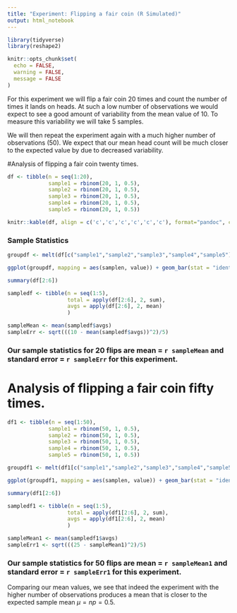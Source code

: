 ```yaml
---
title: "Experiment: Flipping a fair coin (R Simulated)"
output: html_notebook
---
```


```r
library(tidyverse)
library(reshape2)

knitr::opts_chunk$set(
  echo = FALSE,
  warning = FALSE,
  message = FALSE
)

```

For this experiment we will flip a fair coin 20 times and count the number of times it lands on heads. At such a low number of observations we would expect to see a good amount of variability from the mean value of 10. To measure this variability we will take 5 samples.

We will then repeat the experiment again with a much higher number of observations (50). We expect that our mean head count will be much closer to the expected value by due to decreased variability.

#Analysis of flipping a fair coin twenty times.

```r
df <- tibble(n = seq(1:20),
             sample1 = rbinom(20, 1, 0.5),
             sample2 = rbinom(20, 1, 0.5),
             sample3 = rbinom(20, 1, 0.5),
             sample4 = rbinom(20, 1, 0.5),
             sample5 = rbinom(20, 1, 0.5))

knitr::kable(df, align = c('c','c','c','c','c','c'), format="pandoc", caption = "Table of Results (0 = Tails, 1 = Heads)")
```

### Sample Statistics

```r
groupdf <- melt(df[c("sample1","sample2","sample3","sample4","sample5")], variable.name = "samplen", id.vars = 0)

ggplot(groupdf, mapping = aes(samplen, value)) + geom_bar(stat = "identity", fill = "steelblue") + labs(x=NULL, y="Number of Heads", title = "Head Counts per Sample") + geom_hline(yintercept = 10, colour = "light gray", size = 1) + theme_minimal()

summary(df[2:6])
```


```r
sampledf <- tibble(n = seq(1:5),
                   total = apply(df[2:6], 2, sum),
                   avgs = apply(df[2:6], 2, mean)
                   )

sampleMean <- mean(sampledf$avgs)
sampleErr <- sqrt(((10 - mean(sampledf$avgs))^2)/5)
```

### Our sample statistics for 20 flips are mean = `r sampleMean` and standard error = `r sampleErr` for this experiment.

# Analysis of flipping a fair coin fifty times.

```r
df1 <- tibble(n = seq(1:50),
             sample1 = rbinom(50, 1, 0.5),
             sample2 = rbinom(50, 1, 0.5),
             sample3 = rbinom(50, 1, 0.5),
             sample4 = rbinom(50, 1, 0.5),
             sample5 = rbinom(50, 1, 0.5))

groupdf1 <- melt(df1[c("sample1","sample2","sample3","sample4","sample5")], variable.name = "samplen", id.vars = 0)

ggplot(groupdf1, mapping = aes(samplen, value)) + geom_bar(stat = "identity", fill = "steelblue") + labs(x=NULL, y="Number of Heads", title = "Head Counts per Sample") + geom_hline(yintercept = 25, colour = "light gray", size = 1) + theme_minimal()

summary(df1[2:6])

sampledf1 <- tibble(n = seq(1:5),
                   total = apply(df1[2:6], 2, sum),
                   avgs = apply(df1[2:6], 2, mean)
                   )

sampleMean1 <- mean(sampledf1$avgs)
sampleErr1 <- sqrt(((25 - sampleMean1)^2)/5)
```

### Our sample statistics for 50 flips are mean = `r sampleMean1` and standard error = `r sampleErr1` for this experiment.

Comparing our mean values, we see that indeed the experiment with the higher number of observations produces a mean that is closer to the expected sample mean $\mu = np = 0.5$.
